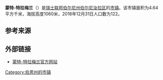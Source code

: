 {{Infobox settlement
| name = 蒙特-特拉梅兰
| native_name = {{lang|fr|Mont-Tramelan}}
| settlement_type = [[市镇_(瑞士)|瑞士市镇]]
| image_skyline = Mont-Tramelan 012.jpg
| image_caption = 蒙特-特拉梅兰风光
| image_seal = Mont Tramelan-coat of arms.svg
| image_map = Karte Gemeinde Mont-Tramelan 2015.png
| map_caption = 蒙特-特拉梅兰在伯尔尼汝拉区的位置
| pushpin_map = Switzerland
| pushpin_relief = Switzerland relief location map.jpg
| pushpin_label_position = right
| pushpin_map_caption = 蒙特-特拉梅兰在瑞士的位置
| subdivision_type = 国家
| subdivision_name = {{CHE}}
| subdivision_type1 = [[瑞士行政区划|州]]
| subdivision_name1 = {{flagicon|Bern|size=16px}} [[伯尔尼州|伯尔尼州]]
| subdivision_type2 = [[区_(瑞士)|区]]
| subdivision_name2 = [[伯尔尼汝拉区|伯尔尼汝拉区]]
| elevation_m = 1060
| area_footnotes = <ref name=面积>{{cite web|url=https://www.bfs.admin.ch/bfs/de/home/statistiken/raum-umwelt/bodennutzung-bedeckung/gesamtspektrum-regionalen-stufen/gemeinden.html|title=Arealstatistik Standard - Gemeinden nach 4 Hauptbereichen|trans_title=瑞士联邦按四种用地类型划分的市镇面积统计表|date=2018-11-26|publisher=[[瑞士联邦统计署|瑞士联邦统计署]]|language=de|access-date=2019-12-07|archive-date=2019-11-15|archive-url=https://web.archive.org/web/20191115011326/https://www.bfs.admin.ch/bfs/de/home/statistiken/raum-umwelt/bodennutzung-bedeckung/gesamtspektrum-regionalen-stufen/gemeinden.html|dead-url=no}}</ref>
| area_total_km2 = 4.64
| population_as_of = 2018年12月31日
| population_footnotes = <ref>{{cite web|url=https://www.bfs.admin.ch/bfs/de/home/statistiken/bevoelkerung.assetdetail.7966022.html|title=Ständige Wohnbevölkerung nach Staatsangehörigkeitskategorie, Geschlecht und Gemeinde, Provisorische Jahresergebnisse, 2018|trans_title=瑞士联邦2018年按国籍、性别和市镇划分的常住人口统计表|date=2019-04-09|publisher=[[瑞士联邦统计署|瑞士联邦统计署]]|language=de|access-date=2019-12-07|archive-date=2019-04-11|archive-url=https://web.archive.org/web/20190411063248/https://www.bfs.admin.ch/bfs/de/home/statistiken/bevoelkerung.assetdetail.7966022.html|dead-url=no}}</ref>
| population_total = 122
| population_density_km2 = auto
| timezone = [[欧洲中部时间|CET]]
| utc_offset = +1
| timezone_DST = [[欧洲中部夏令时间|CEST]]
| utc_offset_DST = +2
| coordinates = {{coord|47|12|40|N|7|3|15|E|region:|display=inline,title}}
| postal_code_type = [[瑞士邮政编码系统|邮政编码]]
| postal_code = 2723
| blank_name = [[瑞士市镇官方编号|官方编号]]
| blank_info = 0437
| website = {{url|www.mont-tramelan.ch}}
}}

'''蒙特-特拉梅兰'''（{{lang-fr|Mont-Tramelan}}）是[[瑞士联邦|瑞士联邦]][[伯尔尼州|伯尔尼州]][[伯尔尼汝拉区|伯尔尼汝拉区]]的[[市镇_(瑞士)|市镇]]。该市镇面积为4.64平方千米，海拔高度1060米，2018年12月31日人口数为122。

== 参考来源 ==
{{reflist}}

== 外部链接 ==
* [http://www.mont-tramelan.ch 蒙特-特拉梅兰官方网站] {{Wayback|url=http://www.mont-tramelan.ch/ |date=20210427203141 }} {{fr icon}}

{{Switzerland-geo-stub}}
{{伯尔尼州区划}}
{{DEFAULTSORT:Mont-Tramelan}}
[[Category:伯恩州的市镇|Category:伯恩州的市镇]]